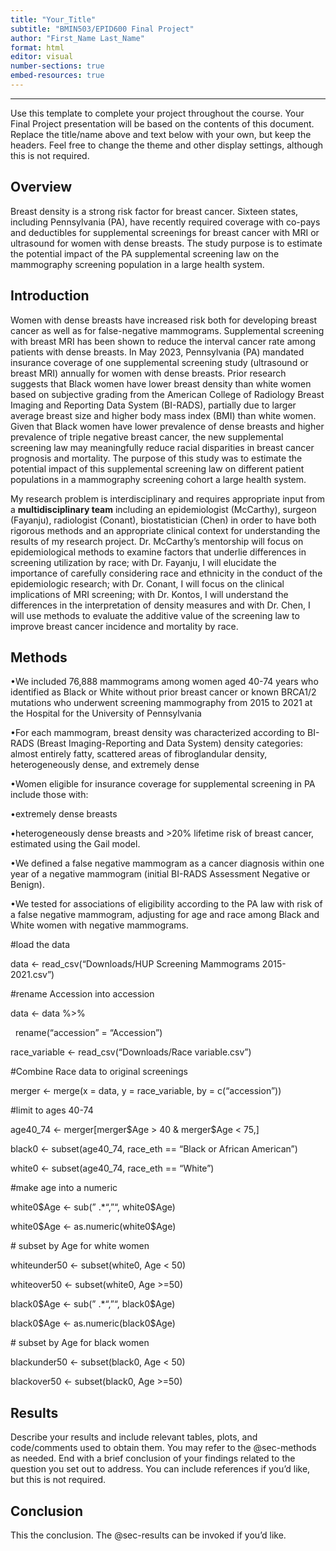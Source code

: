 ```yaml
---
title: "Your_Title"
subtitle: "BMIN503/EPID600 Final Project"
author: "First_Name Last_Name"
format: html
editor: visual
number-sections: true
embed-resources: true
---
```


------------------------------------------------------------------------

Use this template to complete your project throughout the course. Your Final Project presentation will be based on the contents of this document. Replace the title/name above and text below with your own, but keep the headers. Feel free to change the theme and other display settings, although this is not required.

## Overview {#sec-overview}

Breast density is a strong risk factor for breast cancer. Sixteen states, including Pennsylvania (PA), have recently required coverage with co-pays and deductibles for supplemental screenings for breast cancer with MRI or ultrasound for women with dense breasts. The study purpose is to estimate the potential impact of the PA supplemental screening law on the mammography screening population in a large health system. 

## Introduction {#sec-introduction}

Women with dense breasts have increased risk both for developing breast cancer as well as for false-negative mammograms. Supplemental screening with breast MRI has been shown to reduce the interval cancer rate among patients with dense breasts. In May 2023, Pennsylvania (PA) mandated insurance coverage of one supplemental screening study (ultrasound or breast MRI) annually for women with dense breasts. Prior research suggests that Black women have lower breast density than white women based on subjective grading from the American College of Radiology Breast Imaging and Reporting Data System (BI-RADS), partially due to larger average breast size and higher body mass index (BMI) than white women. Given that Black women have lower prevalence of dense breasts and higher prevalence of triple negative breast cancer, the new supplemental screening law may meaningfully reduce racial disparities in breast cancer prognosis and mortality. The purpose of this study was to estimate the potential impact of this supplemental screening law on different patient populations in a mammography screening cohort a large health system.

My research problem is interdisciplinary and requires appropriate input from a **multidisciplinary team** including an epidemiologist (McCarthy), surgeon (Fayanju), radiologist (Conant), biostatistician (Chen) in order to have both rigorous methods and an appropriate clinical context for understanding the results of my research project. Dr. McCarthy's mentorship will focus on epidemiological methods to examine factors that underlie differences in screening utilization by race; with Dr. Fayanju, I will elucidate the importance of carefully considering race and ethnicity in the conduct of the epidemiologic research; with Dr. Conant, I will focus on the clinical implications of MRI screening; with Dr. Kontos, I will understand the differences in the interpretation of density measures and with Dr. Chen, I will use methods to evaluate the additive value of the screening law to improve breast cancer incidence and mortality by race.

## Methods {#sec-methods}

•We included 76,888 mammograms among women aged 40-74 years who identified as Black or White without prior breast cancer or known BRCA1/2 mutations who underwent screening mammography from 2015 to 2021 at the Hospital for the University of Pennsylvania

•For each mammogram, breast density was characterized according to BI-RADS (Breast Imaging-Reporting and Data System) density categories: almost entirely fatty, scattered areas of fibroglandular density, heterogeneously dense, and extremely dense

•Women eligible for insurance coverage for supplemental screening in PA include those with:

•extremely dense breasts 

•heterogeneously dense breasts and \>20% lifetime risk of breast cancer, estimated using the Gail model.

•We defined a false negative mammogram as a cancer diagnosis within one year of a negative mammogram (initial BI-RADS Assessment Negative or Benign). 

•We tested for associations of eligibility according to the PA law with risk of a false negative mammogram, adjusting for age and race among Black and White women with negative mammograms.

#load the data

data \<- read_csv("Downloads/HUP Screening Mammograms 2015-2021.csv")

#rename Accession into accession

data \<- data %\>% 

  rename("accession" = "Accession")

race_variable \<- read_csv("Downloads/Race variable.csv")

#Combine Race data to original screenings

merger \<- merge(x = data, y = race_variable, by = c("accession"))

#limit to ages 40-74

age40_74 \<- merger\[merger\$Age \> 40 & merger\$Age \< 75,\]

black0 \<- subset(age40_74, race_eth == "Black or African American")

white0 \<- subset(age40_74, race_eth == "White")

#make age into a numeric

white0\$Age \<- sub(" .\*","", white0\$Age)

white0\$Age \<- as.numeric(white0\$Age)

\# subset by Age for white women

whiteunder50 \<- subset(white0, Age \< 50)

whiteover50 \<- subset(white0, Age \>=50)

black0\$Age \<- sub(" .\*","", black0\$Age)

black0\$Age \<- as.numeric(black0\$Age)

\# subset by Age for black women

blackunder50 \<- subset(black0, Age \< 50)

blackover50 \<- subset(black0, Age \>=50)

## Results {#sec-results}

Describe your results and include relevant tables, plots, and code/comments used to obtain them. You may refer to the @sec-methods as needed. End with a brief conclusion of your findings related to the question you set out to address. You can include references if you'd like, but this is not required.

## Conclusion

This the conclusion. The @sec-results can be invoked if you'd like.
